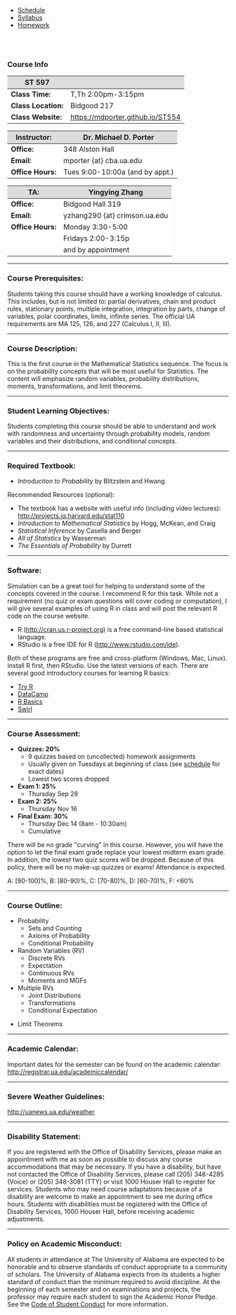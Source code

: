 <ul class="navibar">
  <li><a href="./index.html" class="navibar" >Schedule</a></li>
  <li><a href="./syllabus.html" class="current" >Syllabus</a></li>
  <li><a href="./homework.html" class="navibar" >Homework</a></li>
</ul>


<!--- Table Formatting Modifications --->
<style>
.table {
  width: 45%;
  margin-left: 0%;
  border: 1px solid lightgray;
  font-size : 78%;
}
th {   
  background-color: #dcdcdc;
}
td {
  background-color: white;
}
</style>



<!--- Start Main Page --->
 <br><br>

### Course Info

ST 597                    |                
------------------------- | --------------- 
**Class Time:**           | T,Th 2:00pm-3:15pm  
**Class Location:**       | Bidgood 217    
**Class Website:**        | <https://mdporter.github.io/ST554>

**Instructor:**     | Dr\. Michael D. Porter  
------------------------- | --------------- 
**Office:**         | 348 Alston Hall
**Email:**          | mporter {at} cba.ua.edu    
**Office Hours:**   | Tues 9:00-10:00a (and by appt.)  

**TA:**                   |  Yingying Zhang
------------------------- | ------------------------------- 
**Office:**               | Bidgood Hall 319
**Email:**                | yzhang290 {at} crimson.ua.edu 
**Office Hours:**         | Monday 3:30-5:00  
&nbsp;										| Fridays 2:00-3:15p   
&nbsp;						  			| and by appointment 
													


<!-- 
TA office hours (5 hrs)
- Fri: (1.5) for recitation like 
- Mon: 3:30 - 5:00 hw questions
- Tue: 11:00 - 12:00  hw last minute    
- appt (1)

TA homework: (2 hrs)
- enter hw solutions into latex (or Rmarkdown)
- create hw answers document

TA grade quizzes (3 hrs)
- grade weekly quizzes
- pre-grade exams

-->


----

### Course Prerequisites:
Students taking this course should have a working knowledge of calculus. This includes, but is not limited to: partial derivatives, chain and product rules, stationary points, multiple integration, integration by parts, change of variables, polar coordinates, limits, infinite series. The official UA requirements are MA 125, 126, and 227 (Calculus I, II, III). 




----

### Course Description:

This is the first course in the Mathematical Statistics sequence. The focus is on the probability concepts that will be most useful for Statistics. The content will emphasize random variables, probability distributions, moments, transformations, and limit theorems. 


----

### Student Learning Objectives:
Students completing this course should be able to understand and work with randomness and uncertainty through probability models, random variables and their distributions, and conditional concepts. 


----

### Required Textbook:
- *Introduction to Probability* by Blitzstein and Hwang

Recommended Resources (optional):   

- The textbook has a website with useful info (including video lectures): <http://projects.iq.harvard.edu/stat110>   
- *Introduction to Mathematical Statistics* by Hogg, McKean, and Craig  
- *Statistical Inference* by Casella and Berger  
- *All of Statistics* by Wasserman
- *The Essentials of Probability* by Durrett


----

### Software:

Simulation can be a great tool for helping to understand some of the concepts covered in the course. I recommend R for this task. While not a requirement (no quiz or exam questions will cover coding or computation), I will give several examples of using R in class and will post the relevant R code on the course website.       

- R (<http://cran.us.r-project.org>) is a free command-line based statistical language.
- RStudio is a free IDE for R (<http://www.rstudio.com/ide>).

Both of these programs are free and cross-platform (Windows, Mac, Linux). Install R first, then RStudio. Use the latest versions of each. There are several good introductory courses for learning R basics:  

- [Try R  ](http://tryr.codeschool.com/)
- [DataCamp  ](https://www.datacamp.com/courses/free-introduction-to-r)
- [R Basics](https://www.udemy.com/r-basics/)
- [Swirl](http://swirlstats.com/)



----

### Course Assessment:

- **Quizzes: 20%**
    - 9 quizzes based on (uncollected) homework assignments
    - Usually given on Tuesdays at beginning of class (see [schedule](index.html) for exact dates)
    - Lowest two scores dropped

- **Exam 1: 25%**
    - Thursday Sep 28  

- **Exam 2: 25%**
    - Thursday Nov 16

- **Final Exam: 30%**
    - Thursday Dec 14 (8am - 10:30am)
    - Cumulative


There will be no grade \"curving\" in this course. However, you will have the option to let the final exam grade replace your lowest midterm exam grade. In addition, the lowest two quiz scores will be dropped. Because of this policy, there will be no make-up quizzes or exams! Attendance is expected. 

A: [90-100]\%, B: [80-90)\%, C: [70-80)\%, D: [60-70)\%, F: <60\%

-----

### Course Outline: 

- Probability
    - Sets and Counting
    - Axioms of Probability
    - Conditional Probability
    
- Random Variables (RV)
    - Discrete RVs
    - Expectation
    - Continuous RVs
    - Moments and MGFs

- Multiple RVs
    - Joint Distributions
    - Transformations
    - Conditional Expectation

<!--- - Inequalities  --->
- Limit Theorems


----

### Academic Calendar:
Important dates for the semester can be found on the academic calendar: 
<http://registrar.ua.edu/academiccalendar/>

----

### Severe Weather Guidelines:
<http://uanews.ua.edu/weather>

----

### Disability Statement:
If you are registered with the Office of Disability Services, please make an appointment with me as soon as possible to discuss any course accommodations that may be necessary.
If you have a disability, but have not contacted the Office of Disability Services, please call (205) 348-4285 (Voice) or (205) 348-3081 (TTY) or visit 1000 Houser Hall to register for services. Students who may need course adaptations because of a disability are welcome to make an appointment to see me during office hours. Students with disabilities must be registered with the Office of Disability Services, 1000 Houser Hall, before receiving academic adjustments.


----

### Policy on Academic Misconduct:
All students in attendance at The University of Alabama are expected to be honorable and to observe standards of conduct appropriate to a community of scholars. The University of Alabama expects from its students a higher standard of conduct than the minimum required to avoid discipline. At the beginning of each semester and on examinations and projects, the professor may require each student to sign the Academic Honor Pledge. 
See the [Code of Student Conduct](http://policies.ua.edu/conduct.html) for more information.









